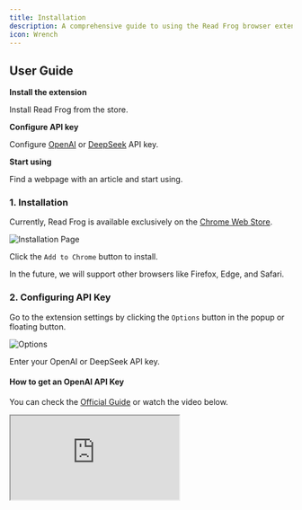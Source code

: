 ```yaml
---
title: Installation
description: A comprehensive guide to using the Read Frog browser extension for immersive language learning
icon: Wrench
---
```


## User Guide

<Steps>
<Step>

**Install the extension**

Install Read Frog from the store.

</Step>

<Step>

**Configure API key**

Configure [OpenAI](https://openai.com/api/) or [DeepSeek](https://platform.deepseek.com/) API key.

</Step>

<Step>

**Start using**

Find a webpage with an article and start using.

</Step>
</Steps>

### 1. Installation

Currently, Read Frog is available exclusively on the [Chrome Web Store](https://chromewebstore.google.com/detail/read-frog/modkelfkcfjpgbfmnbnllalkiogfofhb?utm_source=official).

![Installation Page](/tutorial/installation/chrome-web-store.png)

Click the `Add to Chrome` button to install.

<Callout title="Are you using other browsers?">
  In the future, we will support other browsers like Firefox, Edge, and Safari.
</Callout>

### 2. Configuring API Key

Go to the extension settings by clicking the `Options` button in the popup or floating button.

![Options](/tutorial/installation/options.png)

Enter your OpenAI or DeepSeek API key.

#### How to get an OpenAI API Key

You can check the [Official Guide](https://help.openai.com/en/articles/4936850-where-do-i-find-my-openai-api-key) or watch the video below.

<iframe
  src="https://www.youtube-nocookie.com/embed/SzPE_AE0eEo"
  className="w-full aspect-video"
  allowFullScreen
/>

#### How to get a DeepSeek API Key

You can check the [Official Guide](https://api-docs.deepseek.com/).

### 3. Start Using

Find a webpage with an article.

![Article](/tutorial/installation/start-reading.png)

Click the `Read` button and wait for the detailed analysis of the article to appear.

![Explanation](/tutorial/get-started/interface.png)
